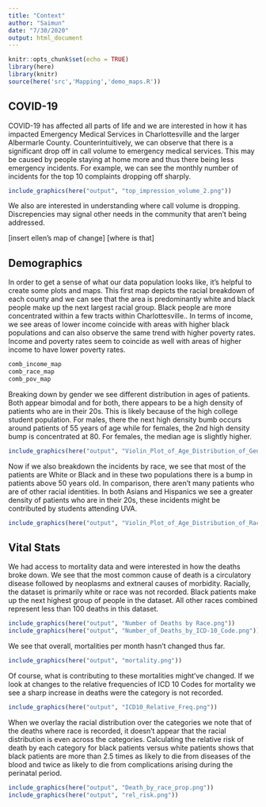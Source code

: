 ```yaml
---
title: "Context"
author: "Saimun"
date: "7/30/2020"
output: html_document
---
```


```r
knitr::opts_chunk$set(echo = TRUE)
library(here)
library(knitr)
source(here('src','Mapping','demo_maps.R'))
```

## COVID-19

COVID-19 has affected all parts of life and we are interested in how it has impacted Emergency Medical Services in Charlottesville and the larger Albermarle County. Counterintuitively, we can observe that there is a significant drop off in call volume to emergency medical services. This may be caused by people staying at home more and thus there being less emergency incidents. For example, we can see the monthly number of incidents for the top 10 complaints dropping off sharply. 

```r
include_graphics(here("output", "top_impression_volume_2.png"))
```

We also are interested in understanding where call volume is dropping. Discrepencies may signal other needs in the community that aren't being addressed. 

[insert ellen's map of change]
[where is that]

## Demographics

In order to get a sense of what our data population looks like, it's helpful to create some plots and maps. This first map depicts the racial breakdown of each county and we can see that the area is predominantly white and black people make up the next largest racial group. Black people are more concentrated within a few tracts within Charlottesville.. In terms of income, we see areas of lower income coincide with areas with higher black populations and can also observe the same trend with higher poverty rates. Income and poverty rates seem to coincide as well with areas of higher income to have lower poverty rates.

```r

comb_income_map
comb_race_map
comb_pov_map
```


Breaking down by gender we see different distribution in ages of patients. Both appear bimodal and for both, there appears to be a high density of patients who are in their 20s. This is likely because of the high college student population. For males, there the next high density bumb occurs around patients of 55 years of age while for females, the 2nd high density bump is concentrated at 80. For females, the median age is slightly higher.

```r
include_graphics(here("output", "Violin_Plot_of_Age_Distribution_of_Gender.png"))
```

Now if we also breakdown the incidents by race, we see that most of the patients are White or Black and in these two populations there is a bump in patients above 50 years old. In comparison, there aren't many patients who are of other racial identities. In both Asians and Hispanics we see a greater density of patients who are in their 20s, these incidents might be contributed by students attending UVA.

```r
include_graphics(here("output", "Violin_Plot_of_Age_Distribution_of_Races.png"))
```

## Vital Stats

We had access to mortality data and were interested in how the deaths broke down. We see that the most common cause of death is a circulatory disease followed by neoplasms and extneral causes of morbidity. Racially, the dataset is primarily white or race was not recorded. Black patients make up the next highest group of people in the dataset. All other races combined represent less than 100 deaths in this dataset.

```r
include_graphics(here("output", "Number of Deaths by Race.png"))
include_graphics(here("output", "Number_of_Deaths_by_ICD-10_Code.png"))
```

We see that overall, mortalities per month hasn't changed thus far. 

```r
include_graphics(here("output", "mortality.png"))
```

Of course, what is contributing to these mortalities might've changed. If we look at changes to the relative frequencies of ICD 10 Codes for mortality we see a sharp increase in deaths were the category is not recorded. 

```r
include_graphics(here("output", "ICD10_Relative_Freq.png"))
```


When we overlay the racial distribution over the categories we note that of the deaths where race is recorded, it doesn't appear that the racial distribution is even across the categories. Calculating the relative risk of death by each category for black patients versus white patients shows that black patients are more than 2.5 times as likely to die from diseases of the blood and twice as likely to die from complications arising during the perinatal period. 

```r
include_graphics(here("output", "Death_by_race_prop.png"))
include_graphics(here("output", "rel_risk.png"))
```

